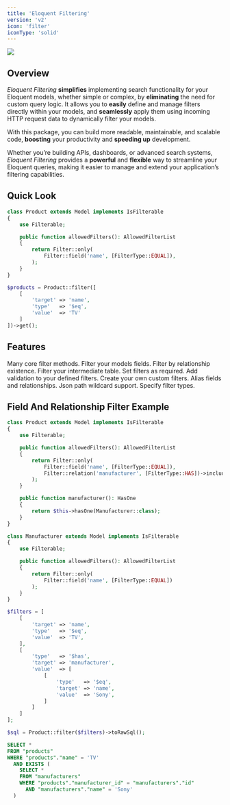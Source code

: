 ```yaml
---
title: 'Eloquent Filtering'
version: 'v2'
icon: 'filter'
iconType: 'solid'
---
```


<Frame>
    <img src="/images/hero.png" noZoom />
</Frame>


<br/>
<Badges/>

## Overview

*Eloquent Filtering* **simplifies** implementing search functionality for your Eloquent models, whether simple or complex, by **eliminating** the need for custom query logic.
It allows you to **easily** define and manage filters directly within your models, and **seamlessly** apply them using incoming HTTP request data to dynamically filter your models.

With this package, you can build more readable, maintainable, and scalable code, **boosting** your productivity and **speeding up** development.

Whether you’re building APIs, dashboards, or advanced search systems, *Eloquent Filtering* provides a **powerful** and **flexible** way to streamline your Eloquent queries, making it easier to manage and extend your application’s filtering capabilities.

## Quick Look

```php
class Product extends Model implements IsFilterable
{
    use Filterable;

    public function allowedFilters(): AllowedFilterList
    {
        return Filter::only(
            Filter::field('name', [FilterType::EQUAL]),
        );
    }
}

$products = Product::filter([
    [
        'target' => 'name',
        'type'   => '$eq',
        'value'  => 'TV'
    ]
])->get();
```

## Features

<CardGroup cols={2}>
    <Card title="Large Filter Library" icon="list" href="/v2/available-filters/full-filter-list#field-filters" horizontal>
        Many core filter methods.
    </Card>
    <Card title="Field Filters" icon="database" href="/v2/basics/in-detail#field" horizontal>
        Filter your models fields.
    </Card>
    <Card title="Relationship Filters" icon="link" href="/v2/basics/in-detail#relation" horizontal>
        Filter by relationship existence.
    </Card>
    <Card title="Pivot Filters" icon="scale-unbalanced" href="/v2/digging-deeper/pivot-filters#overview" horizontal>
        Filter your intermediate table.
    </Card>
    <Card title="Required Filters" icon="asterisk" href="/v2/digging-deeper/required-filters#overview" horizontal>
        Set filters as required.
    </Card>
    <Card title="Validation" icon="shield-check" href="/v2/digging-deeper/validation-rules#overview" horizontal>
        Add validation to your defined filters.
    </Card>
    <Card title="Custom Filters" icon="code" href="/v2/digging-deeper/custom-filters#overview" horizontal>
        Create your own custom filters.
    </Card>
    <Card title="Alias" icon="eye" href="/v2/digging-deeper/aliasing-targets#overview" horizontal>
        Alias fields and relationships.
    </Card>
    <Card title="Filter JSON Columns" icon="brackets-curly" href="/v2/digging-deeper/json-path-wildcards#overview" horizontal>
        Json path wildcard support.
    </Card>
    <Card title="Granular Control" icon="filter-list" href="/v2/digging-deeper/allowed-types#overview" horizontal>
        Specify filter types.
    </Card>
</CardGroup>

## Field And Relationship Filter Example

```php
class Product extends Model implements IsFilterable
{
    use Filterable;

    public function allowedFilters(): AllowedFilterList
    {
        return Filter::only(
            Filter::field('name', [FilterType::EQUAL]),
            Filter::relation('manufacturer', [FilterType::HAS])->includeRelationFields()
        );
    }

    public function manufacturer(): HasOne
    {
        return $this->hasOne(Manufacturer::class);
    }
}

class Manufacturer extends Model implements IsFilterable
{
    use Filterable;

    public function allowedFilters(): AllowedFilterList
    {
        return Filter::only(
            Filter::field('name', [FilterType::EQUAL])
        );
    }
}

$filters = [
    [
        'target' => 'name',
        'type'   => '$eq',
        'value'  => 'TV',
    ],
    [
        'type'   => '$has',
        'target' => 'manufacturer',
        'value'  => [
            [
                'type'   => '$eq',
                'target' => 'name',
                'value'  => 'Sony',
            ]
        ]
    ]
];

$sql = Product::filter($filters)->toRawSql();
```

```sql
SELECT *
FROM "products"
WHERE "products"."name" = 'TV'
  AND EXISTS (
    SELECT *
    FROM "manufacturers"
    WHERE "products"."manufacturer_id" = "manufacturers"."id"
      AND "manufacturers"."name" = 'Sony'
  )
```
